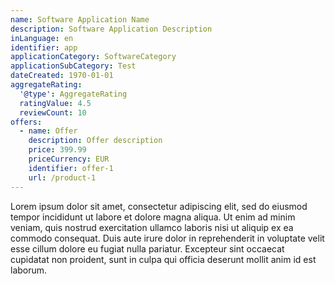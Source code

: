 ```yaml
---
name: Software Application Name
description: Software Application Description
inLanguage: en
identifier: app
applicationCategory: SoftwareCategory
applicationSubCategory: Test
dateCreated: 1970-01-01
aggregateRating:
  '@type': AggregateRating
  ratingValue: 4.5
  reviewCount: 10
offers:
  - name: Offer
    description: Offer description
    price: 399.99
    priceCurrency: EUR
    identifier: offer-1
    url: /product-1
---
```


Lorem ipsum dolor sit amet, consectetur adipiscing elit, sed do eiusmod tempor incididunt ut labore et dolore magna aliqua. Ut enim ad minim veniam, quis nostrud exercitation ullamco laboris nisi ut aliquip ex ea commodo consequat. Duis aute irure dolor in reprehenderit in voluptate velit esse cillum dolore eu fugiat nulla pariatur. Excepteur sint occaecat cupidatat non proident, sunt in culpa qui officia deserunt mollit anim id est laborum.
